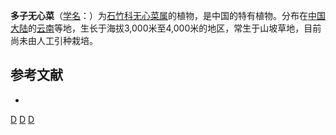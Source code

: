 {{Speciesbox
| taxon = Arenaria(植物) polysperma
| binomial_authority = [[吴征镒|C. Y. Wu]] ex L. H. Zhou
}}

'''多子无心菜'''（[[学名|学名]]：{{lang|la|''Arenaria polysperma''}}）为[[石竹科|石竹科]][[无心菜属|无心菜属]]的植物，是中国的特有植物。分布在[[中国大陆|中国大陆]]的[[云南|云南]]等地，生长于海拔3,000米至4,000米的地区，常生于山坡草地，目前尚未由人工引种栽培。

== 参考文献 ==
<div class="references-small">
* {{cite web| url =http://www.bioinfo.cn/db05/KmzwSpecies.php?action=view&id=3658| title =多子无心菜| work =《中国高等植物数据库全库》| publisher =中国科学院微生物研究所| author =昆明植物研究所| accessdate =2009-02-24| deadurl =yes| archiveurl =https://web.archive.org/web/20160305110833/http://www.bioinfo.cn/db05/KmzwSpecies.php?action=view&id=3658| archivedate =2016-03-05}}
</div>
{{Taxonbar|from=Q10932549}}

[[Category:无心菜属|D]]
[[Category:中国特有植物|D]]
[[Category:云南植物|D]]